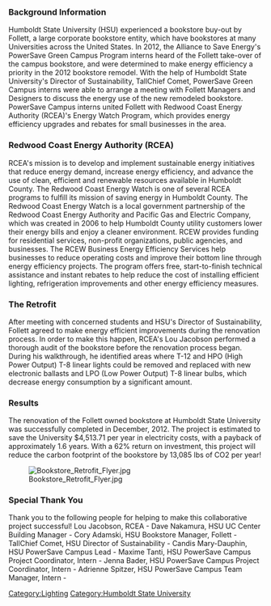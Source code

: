 === Background Information ===
Humboldt State University (HSU) experienced a bookstore buy-out by Follett, a large corporate bookstore entity, which have bookstores at many Universities across the United States. In 2012, the Alliance to Save Energy's PowerSave Green Campus Program interns heard of the Follett take-over of the campus bookstore, and were determined to make energy efficiency a priority in the 2012 bookstore  remodel. With the help of Humboldt State University's Director of Sustainability, TallChief Comet, PowerSave Green Campus interns were able to arrange a meeting with Follett Managers and Designers to discuss the energy use of the new remodeled bookstore. PowerSave Campus interns united Follett with Redwood Coast Energy Authority (RCEA)'s Energy Watch Program, which provides energy efficiency upgrades and rebates for small businesses in the area.

=== Redwood Coast Energy Authority (RCEA) ===
RCEA's mission is to develop and implement sustainable energy initiatives that reduce energy demand, increase energy efficiency, and advance the use of clean, efficient and renewable resources available in Humboldt County. The Redwood Coast Energy Watch is one of several RCEA programs to fulfill its mission of saving energy in Humboldt County. The Redwood Coast Energy Watch is a local government partnership of the Redwood Coast Energy Authority and Pacific Gas and Electric Company, which was created in 2006 to help Humboldt County utility customers lower their energy bills and enjoy a cleaner environment. RCEW provides funding for residential services, non-profit organizations, public agencies, and businesses. The RCEW Business Energy Efficiency Services help businesses to reduce operating costs and improve their bottom line through energy efficiency projects. The program offers free, start-to-finish technical assistance and instant rebates to help reduce the cost of installing efficient lighting, refrigeration improvements and other energy efficiency measures.

=== The Retrofit ===
After meeting with concerned students and HSU's Director of Sustainability, Follett agreed to make energy efficient improvements during the renovation process. In order to make this happen, RCEA's Lou Jacobson performed a thorough audit of the bookstore before the renovation process began. During his walkthrough, he identified areas where T-12 and HPO (High Power Output) T-8 linear lights could be removed and replaced with new electronic ballasts and LPO (Low Power Output) T-8 linear bulbs, which decrease energy consumption by a significant amount. 

=== Results ===
The renovation of the Follett owned bookstore at Humboldt State University was successfully completed in December, 2012. The project is estimated to save the University $4,513.71 per year in electricity costs, with a payback of approximately 1.6 years. With a 62% return on investment, this project will reduce the carbon footprint of the bookstore by 13,085 lbs of CO2 per year!



[[File:Bookstore Retrofit Flyer.jpg]]

=== Special Thank You === 
Thank you to the following people for helping to make this collaborative project successful!
Lou Jacobson, RCEA - 
Dave Nakamura, HSU UC Center Building Manager - 
Cory Adamski, HSU Bookstore Manager, Follett - 
TallChief Comet, HSU Director of Sustainability - 
Candis Mary-Dauphin, HSU PowerSave Campus Lead - 
Maxime Tanti, HSU PowerSave Campus Project Coordinator, Intern - 
Jenna Bader, HSU PowerSave Campus Project Coordinator, Intern - 
Adrienne Spitzer, HSU PowerSave Campus Team Manager, Intern -

[[Category:Lighting]]
[[Category:Humboldt State University]]